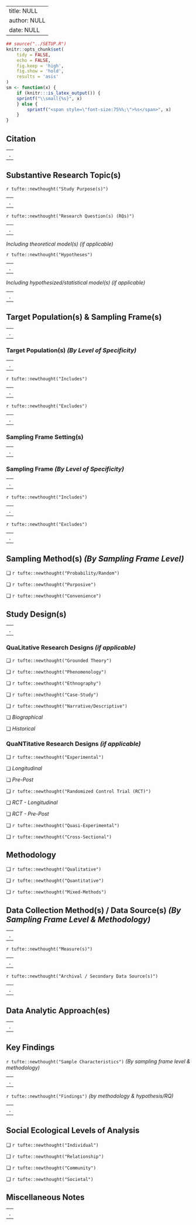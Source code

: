 
---
title: NULL
author: NULL
date: NULL
---

```{r setup, echo=FALSE, results='hide', message=FALSE, warning=FALSE, cache=FALSE}

## source("../SETUP.R")
knitr::opts_chunk$set(
    tidy = FALSE,
    echo = FALSE,
    fig.keep = 'high',
    fig.show = 'hold',
    results = 'asis'
)
sm <- function(x) {
    if (knitr:::is_latex_output()) {
    sprintf("\\small{%s}", x)
    } else {
        sprintf("<span style=\"font-size:75%%;\">%s</span>", x)
    }
}
```

## Citation

-------------------------------------------------------------
.
-------------------------------------------------------------

## Substantive Research Topic(s)

`r tufte::newthought("Study Purpose(s)")`

-------------------------------------------------------------
.
-------------------------------------------------------------

`r tufte::newthought("Research Question(s) (RQs)")`

-------------------------------------------------------------
.
-------------------------------------------------------------

_Including theoretical model(s) (if applicable)_

`r tufte::newthought("Hypotheses")`

-------------------------------------------------------------
.
-------------------------------------------------------------

_Including hypothesized/statistical model(s) (if applicable)_

-------------------------------------------------------------
.
-------------------------------------------------------------

## Target Population(s) & Sampling Frame(s)

-------------------------------------------------------------
.
-------------------------------------------------------------

### Target Population(s) _(By Level of Specificity)_

-------------------------------------------------------------
.
-------------------------------------------------------------

`r tufte::newthought("Includes")`

-------------------------------------------------------------
.
-------------------------------------------------------------

`r tufte::newthought("Excludes")`

-------------------------------------------------------------
.
-------------------------------------------------------------

### Sampling Frame Setting(s)

-------------------------------------------------------------
.
-------------------------------------------------------------

### Sampling Frame _(By Level of Specificity)_

-------------------------------------------------------------
.
-------------------------------------------------------------

`r tufte::newthought("Includes")`

-------------------------------------------------------------
.
-------------------------------------------------------------

`r tufte::newthought("Excludes")`

-------------------------------------------------------------
.
-------------------------------------------------------------

## Sampling Method(s) _(By Sampling Frame Level)_

&#10065;  `r tufte::newthought("Probability/Random")`

&#10065;  `r tufte::newthought("Purposive")`

&#10065;  `r tufte::newthought("Convenience")`

## Study Design(s)

-------------------------------------------------------------
.
-------------------------------------------------------------

### Qua**L**itative Research Designs _(if applicable)_

&#10065;  `r tufte::newthought("Grounded Theory")`

&#10065;  `r tufte::newthought("Phenomenology")`

&#10065;  `r tufte::newthought("Ethnography")`

&#10065;  `r tufte::newthought("Case-Study")`

&#10065;  `r tufte::newthought("Narrative/Descriptive")`

&#10065;  _Biographical_

&#10065;  _Historical_

### Qua**NT**itative Research Designs _(if applicable)_

&#10065;  `r tufte::newthought("Experimental")`

&#10065;  _Longitudinal_

&#10065;  _Pre-Post_

&#10065;  `r tufte::newthought("Randomized Control Trial (RCT)")`

&#10065;  _RCT - Longitudinal_

&#10065;  _RCT - Pre-Post_

&#10065;  `r tufte::newthought("Quasi-Experimental")`

&#10065;  `r tufte::newthought("Cross-Sectional")`

## Methodology

&#10065;  `r tufte::newthought("Qualitative")`

&#10065;  `r tufte::newthought("Quantitative")`

&#10065;  `r tufte::newthought("Mixed-Methods")`

## Data Collection Method(s) / Data Source(s) _(By Sampling Frame Level & Methodology)_

-------------------------------------------------------------
.
-------------------------------------------------------------

`r tufte::newthought("Measure(s)")`

-------------------------------------------------------------
.
-------------------------------------------------------------

`r tufte::newthought("Archival / Secondary Data Source(s)")`

-------------------------------------------------------------
.
-------------------------------------------------------------

## Data Analytic Approach(es)

-------------------------------------------------------------
.
-------------------------------------------------------------

## Key Findings

`r tufte::newthought("Sample Characteristics")` _(By sampling frame level & methodology)_

-------------------------------------------------------------
.
-------------------------------------------------------------

`r tufte::newthought("Findings")` _(by methodology & hypothesis/RQ)_

-------------------------------------------------------------
.
-------------------------------------------------------------

## Social Ecological Levels of Analysis

&#10065;  `r tufte::newthought("Individual")`

&#10065;  `r tufte::newthought("Relationship")`

&#10065;  `r tufte::newthought("Community")`

&#10065;  `r tufte::newthought("Societal")`

## Miscellaneous Notes

-------------------------------------------------------------
.
-------------------------------------------------------------

